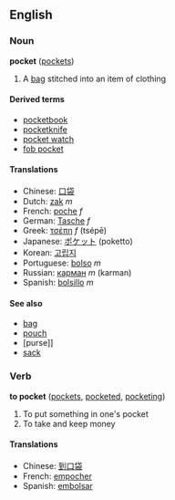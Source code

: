 ==English==
===Noun===
'''pocket''' ([[pockets]])

# A [[bag]] stitched into an item of clothing

====Derived terms====
*[[pocketbook]]
*[[pocketknife]]
*[[pocket watch]]
*[[fob pocket]]

====Translations====
*Chinese: [[口袋]]
*Dutch: [[zak]] ''m''
*French: [[poche]] ''f''
*German: [[Tasche]] ''f''
*Greek: [[τσέπη]] ''f'' (tsépē)
*Japanese: [[ポケット]] (poketto)
*Korean: [[고립지]]
*Portuguese: [[bolso]] ''m''
*Russian: [[карман]] ''m'' (karman)
*Spanish: [[bolsillo]] ''m''

====See also====
*[[bag]]
*[[pouch]]
*[purse]]
*[[sack]]

===Verb===
'''to pocket''' ([[pockets]], [[pocketed]], [[pocketing]])

# To put something in one's pocket
# To take and keep money<!-- please improve this def -->

====Translations====
*Chinese: [[到口袋]]
*French: [[empocher]]
*Spanish: [[embolsar]]